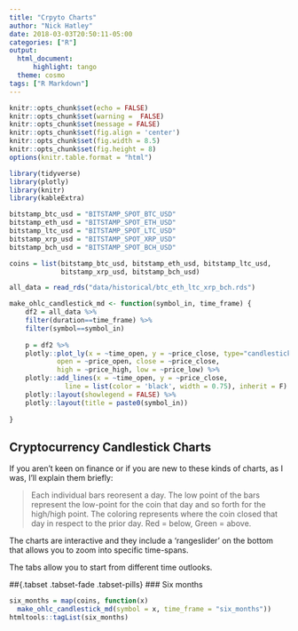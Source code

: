 ```yaml
---
title: "Crpyto Charts"
author: "Nick Hatley"
date: 2018-03-03T20:50:11-05:00
categories: ["R"]
output:
  html_document:
      highlight: tango
  theme: cosmo
tags: ["R Markdown"]
---
```

```r
knitr::opts_chunk$set(echo = FALSE)
knitr::opts_chunk$set(warning =  FALSE)
knitr::opts_chunk$set(message = FALSE)
knitr::opts_chunk$set(fig.align = 'center')
knitr::opts_chunk$set(fig.width = 8.5)
knitr::opts_chunk$set(fig.height = 8)
options(knitr.table.format = "html") 
```


```r
library(tidyverse)
library(plotly)
library(knitr)
library(kableExtra)

bitstamp_btc_usd = "BITSTAMP_SPOT_BTC_USD"
bitstamp_eth_usd = "BITSTAMP_SPOT_ETH_USD"
bitstamp_ltc_usd = "BITSTAMP_SPOT_LTC_USD"
bitstamp_xrp_usd = "BITSTAMP_SPOT_XRP_USD"
bitstamp_bch_usd = "BITSTAMP_SPOT_BCH_USD"

coins = list(bitstamp_btc_usd, bitstamp_eth_usd, bitstamp_ltc_usd, 
             bitstamp_xrp_usd, bitstamp_bch_usd)

all_data = read_rds("data/historical/btc_eth_ltc_xrp_bch.rds")

make_ohlc_candlestick_md <- function(symbol_in, time_frame) {
    df2 = all_data %>%
    filter(duration==time_frame) %>% 
    filter(symbol==symbol_in) 
      
    p = df2 %>% 
    plotly::plot_ly(x = ~time_open, y = ~price_close, type="candlestick",
            open = ~price_open, close = ~price_close,
            high = ~price_high, low = ~price_low) %>%
    plotly::add_lines(x = ~time_open, y = ~price_close, 
              line = list(color = 'black', width = 0.75), inherit = F) %>%
    plotly::layout(showlegend = FALSE) %>% 
    plotly::layout(title = paste0(symbol_in))
    
}
```

## Cryptocurrency Candlestick Charts
If you aren't keen on finance or if you are new to these kinds of charts, as I was, I'll explain them briefly:

>Each individual bars reoresent a day. The low point of the bars represent the low-point for the coin that day and so forth for the high/high point. The coloring represents where the coin closed that day in respect to the prior day. Red = below, Green = above.

The charts are interactive and they include a 'rangeslider' on the bottom that allows you to zoom into specific time-spans.

The tabs allow you to start from different time outlooks.  

##{.tabset .tabset-fade .tabset-pills}
### Six months
```r
six_months = map(coins, function(x) 
  make_ohlc_candlestick_md(symbol = x, time_frame = "six_months")) 
htmltools::tagList(six_months)
```
